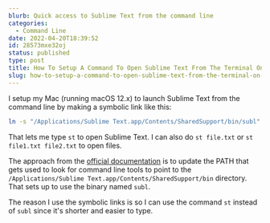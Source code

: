 ```yaml
---
blurb: Quick access to Sublime Text from the command line
categories:
  - Command Line
date: 2022-04-20T18:39:52
id: 28573mxe32oj
status: published
type: post
title: How To Setup A Command To Open Sublime Text From The Terminal On A Mac
slug: how-to-setup-a-command-to-open-sublime-text-from-the-terminal-on-a-mac--28573mxe32oj
---
```


I setup my Mac (running macOS 12.x) to launch Sublime Text from the command line by making a symbolic link like this:

```bash
ln -s "/Applications/Sublime Text.app/Contents/SharedSupport/bin/subl" "/usr/local/bin/st"
```

That lets me type `st` to open Sublime Text. I can also do `st file.txt` or `st file1.txt file2.txt` to open files. 

The approach from the [official documentation](https://www.sublimetext.com/docs/command_line.html) is to update the PATH that gets used to look for command line tools to point to the `/Applications/Sublime Text.app/Contents/SharedSupport/bin` directory. That sets up to use the binary named `subl`. 

The reason I use the symbolic links is so I can use the command `st` instead of `subl` since it's shorter and easier to type.

